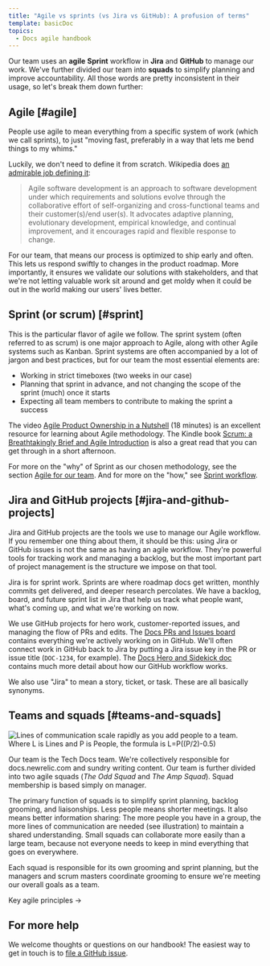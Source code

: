 ```yaml
---
title: "Agile vs sprints (vs Jira vs GitHub): A profusion of terms"
template: basicDoc
topics:
  - Docs agile handbook
---
```


Our team uses an **agile** **Sprint** workflow in **Jira** and **GitHub** to manage our work. We've further divided our team into **squads** to simplify planning and improve accountability. All those words are pretty inconsistent in their usage, so let's break them down further:

## Agile [#agile]

People use agile to mean everything from a specific system of work (which we call sprints), to just "moving fast, preferably in a way that lets me bend things to my whims." 

Luckily, we don't need to define it from scratch. Wikipedia does [an admirable job defining it](https://en.wikipedia.org/wiki/Agile_software_development):

> Agile software development is an approach to software development under which requirements and solutions evolve through the collaborative effort of self-organizing and cross-functional teams and their customer(s)/end user(s). It advocates adaptive planning, evolutionary development, empirical knowledge, and continual improvement, and it encourages rapid and flexible response to change.

For our team, that means our process is optimized to ship early and often. This lets us respond swiftly to changes in the product roadmap. More importantly, it ensures we validate our solutions with stakeholders, and that we're not letting valuable work sit around and get moldy when it could be out in the world making our users' lives better.

## Sprint (or scrum) [#sprint]

This is the particular flavor of agile we follow. The sprint system (often referred to as scrum) is one major approach to Agile, along with other Agile systems such as Kanban. Sprint systems are often accompanied by a lot of jargon and best practices, but for our team the most essential elements are:

* Working in strict timeboxes (two weeks in our case)
* Planning that sprint in advance, and not changing the scope of the sprint (much) once it starts
* Expecting all team members to contribute to making the sprint a success

The video [Agile Product Ownership in a Nutshell](https://www.youtube.com/watch?v=502ILHjX9EE) (18 minutes) is an excellent resource for learning about Agile methodology. The Kindle book [Scrum: a Breathtakingly Brief and Agile Introduction](https://www.amazon.com/Scrum-Breathtakingly-Brief-Agile-Introduction-ebook/dp/B007P5N8D4/) is also a great read that you can get through in a short afternoon. 

For more on the "why" of Sprint as our chosen methodology, see the section [Agile for our team](3379_INSERT_LINK_HERE). And for more on the "how," see [Sprint workflow](3379_INSERT_LINK_HERE).

## Jira and GitHub projects [#jira-and-github-projects]

Jira and GitHub projects are the tools we use to manage our Agile workflow. If you remember one thing about them, it should be this: using Jira or GitHub issues is not the same as having an agile workflow. They're powerful tools for tracking work and managing a backlog, but the most important part of project management is the structure we impose on that tool.

Jira is for sprint work. Sprints are where roadmap docs get written, monthly commits get delivered, and deeper research percolates. We have a backlog, board, and future sprint list in Jira that help us track what people want, what's coming up, and what we're working on now.

We use GitHub projects for hero work, customer-reported issues, and managing the flow of PRs and edits. The [Docs PRs and Issues board](https://github.com/newrelic/docs-website/projects/3) contains everything we're actively working on in GitHub. We'll often connect work in GitHub back to Jira by putting a Jira issue key in the PR or issue title (`DOC-1234`, for example). The [Docs Hero and Sidekick doc](3379_INSERT_LINK_HERE) contains much more detail about how our GitHub workflow works.

We also use "Jira" to mean a story, ticket, or task. These are all basically synonyms.

## Teams and squads [#teams-and-squads]

![Lines of communication scale rapidly as you add people to a team. Where L is Lines and P is People, the formula is L=P((P/2)-0.5)](./images/lines_of_communication.png "Lines of communication versus the number of people on a team.")

Our team is the Tech Docs team. We're collectively responsible for docs.newrelic.com and sundry writing content. Our team is further divided into two agile squads (_The Odd Squad_ and _The Amp Squad_). Squad membership is based simply on manager.

The primary function of squads is to simplify sprint planning, backlog grooming, and liaisonships. Less people means shorter meetings. It also means better information sharing: The more people you have in a group, the more lines of communication are needed (see illustration) to maintain a shared understanding. Small squads can collaborate more easily than a large team, because not everyone needs to keep in mind everything that goes on everywhere. 

Each squad is responsible for its own grooming and sprint planning, but the managers and scrum masters coordinate grooming to ensure we're meeting our overall goals as a team.

<ButtonGroup>
  <ButtonLink
  role="button"
  to="/docs/agile-handbook/key-concepts/key-agile-principles/"
  variant="secondary"
  >
  Key agile principles →
  </ButtonLink>
</ButtonGroup>

## For more help

We welcome thoughts or questions on our handbook! The easiest way to get in touch is to [file a GitHub issue](https://github.com/newrelic/docs-website/issues/new/choose).